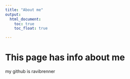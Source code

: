 ```yaml
---
title: "About me"
output: 
  html_document:
    toc: true
    toc_float: true

---
```


# This page has info about me

my github is ravibrenner